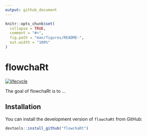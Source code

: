 ```yaml
---
output: github_document
---
```


<!-- README.md is generated from README.Rmd. Please edit that file -->

```r
knitr::opts_chunk$set(
  collapse = TRUE,
  comment = "#>",
  fig.path = "man/figures/README-",
  out.width = "100%"
)
```

# flowchaRt

[![lifecycle](https://img.shields.io/badge/lifecycle-experimental-orange.svg)](https://www.tidyverse.org/lifecycle/#experimental)

The goal of flowchaRt is to ...

## Installation

You can install the development version of `flowchaRt` from GitHub:

``` r
devtools::install_github("flowchaRt")
```

